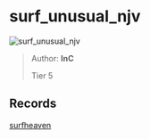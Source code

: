 
# surf_unusual_njv

![surf_unusual_njv](https://raw.githubusercontent.com/Sayt123/SurfMapPics/Maps-and-bonuses/csgo/surf_unusual_njv.jpg)

> Author: **InC**
>
> Tier 5

## Records

[surfheaven](https://surfheaven.eu/map/surf_unusual_njv)
